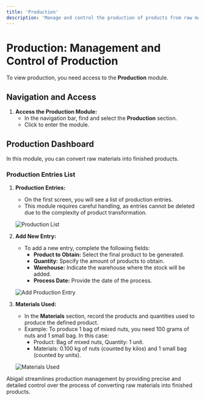 ```yaml
---
title: 'Production'
description: 'Manage and control the production of products from raw materials with Abigail.'
---
```


# Production: Management and Control of Production

To view production, you need access to the **Production** module.

## Navigation and Access

1. **Access the Production Module:**
   - In the navigation bar, find and select the **Production** section.
   - Click to enter the module.

## Production Dashboard

In this module, you can convert raw materials into finished products.

### Production Entries List

1. **Production Entries:**
   - On the first screen, you will see a list of production entries.
   - This module requires careful handling, as entries cannot be deleted due to the complexity of product transformation.

   <img
     className="block"
     src="/images/production-list-en.png"
     alt="Production List"
   />

2. **Add New Entry:**
   - To add a new entry, complete the following fields:
     - **Product to Obtain:** Select the final product to be generated.
     - **Quantity:** Specify the amount of products to obtain.
     - **Warehouse:** Indicate the warehouse where the stock will be added.
     - **Process Date:** Provide the date of the process.

   <img
     className="block"
     src="/images/production-add-en.png"
     alt="Add Production Entry"
   />

3. **Materials Used:**
   - In the **Materials** section, record the products and quantities used to produce the defined product.
   - Example: To produce 1 bag of mixed nuts, you need 100 grams of nuts and 1 small bag. In this case:
     - Product: Bag of mixed nuts, Quantity: 1 unit.
     - Materials: 0.100 kg of nuts (counted by kilos) and 1 small bag (counted by units).

   <img
     className="block"
     src="/images/production-materials-en.png"
     alt="Materials Used"
   />

Abigail streamlines production management by providing precise and detailed control over the process of converting raw materials into finished products.

